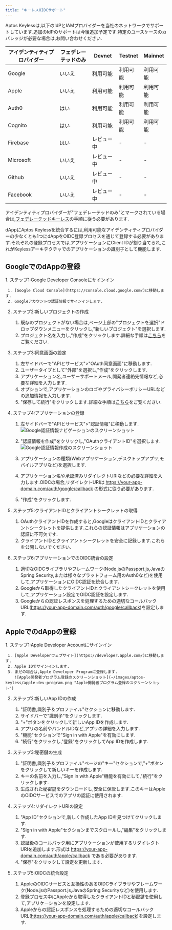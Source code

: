 ```yaml
---
title: "キーレスOIDCサポート"
---
```



Aptos Keylessは,以下のIdPとIAMプロバイダーを当社のネットワークでサポートしています.追加のIdPのサポートは今後追加予定です.特定のユースケースのカバレッジが必要な場合は,お問い合わせください.

| アイデンティティプロバイダー | フェデレーテッドのみ | Devnet | Testnet | Mainnet |
| -------------- | ---------- | ------ | ------- | ------- |
| Google         | いいえ        | 利用可能   | 利用可能    | 利用可能    |
| Apple          | いいえ        | 利用可能   | 利用可能    | 利用可能    |
| Auth0          | はい         | 利用可能   | 利用可能    | 利用可能    |
| Cognito        | はい         | 利用可能   | 利用可能    | 利用可能    |
| Firebase       | はい         | レビュー中  | -       | -       |
| Microsoft      | いいえ        | レビュー中  | -       | -       |
| Github         | いいえ        | レビュー中  | -       | -       |
| Facebook       | いいえ        | レビュー中  | -       | -       |

アイデンティティプロバイダーが"フェデレーテッドのみ"とマークされている場合は,[フェデレーテッドキーレス](/ja/build/guides/aptos-keyless/federated-keyless)の手順に従う必要があります.

dAppにAptos Keylessを統合するには,利用可能なアイデンティティプロバイダーの少なくとも1つにdAppをOIDC登録プロセスを通じて登録する必要があります.それぞれの登録プロセスでは,アプリケーションにClient IDが割り当てられ,これがKeylessアーキテクチャでのアプリケーションの識別子として機能します.

## GoogleでのdAppの登録

<Steps>
  1. ステップ1:Google Developer Consoleにサインイン

     1. [Google Cloud Console](https://console.cloud.google.com/)に移動します.
     2. Googleアカウントの認証情報でサインインします.

  2. ステップ2:新しいプロジェクトの作成

     1. 既存のプロジェクトがない場合は,ページ上部の"プロジェクトを選択"ドロップダウンメニューをクリックし,"新しいプロジェクト"を選択します.
     2. プロジェクト名を入力し,"作成"をクリックします.詳細な手順は[こちら](https://cloud.google.com/resource-manager/docs/creating-managing-projects#creating_a_project)をご覧ください.

  3. ステップ3:同意画面の設定

     1. 左サイドバーで"APIとサービス">"OAuth同意画面"に移動します.
     2. ユーザータイプとして"外部"を選択し,"作成"をクリックします.
     3. アプリケーション名,ユーザーサポートメール,開発者連絡先情報など,必要な詳細を入力します.
     4. オプションで,アプリケーションのロゴやプライバシーポリシーURLなどの追加情報を入力します.
     5. "保存して続行"をクリックします.詳細な手順は[こちら](https://developers.google.com/workspace/guides/create-credentials#configure_the_oauth_consent_screen)をご覧ください.

  4. ステップ4:アプリケーションの登録

     1. 左サイドバーで"APIとサービス">"認証情報"に移動します.
        ![Google認証情報ナビゲーションのスクリーンショット](~/images/aptos-keyless/google-credentials-nav.png "Google認証情報ナビゲーションのスクリーンショット")

     2. "認証情報を作成"をクリックし,"OAuthクライアントID"を選択します.
        ![Google認証情報作成のスクリーンショット](~/images/aptos-keyless/google-create-credentials.png "Google認証情報作成のスクリーンショット")

     3. アプリケーションの種類(Webアプリケーション,デスクトップアプリ,モバイルアプリなど)を選択します.

     4. アプリケーション名や承認済みリダイレクトURIなどの必要な詳細を入力します.OIDCの場合,リダイレクトURIは https://your-app-domain.com/auth/google/callback の形式に従う必要があります.

     5. "作成"をクリックします.

  5. ステップ5:クライアントIDとクライアントシークレットの取得

     1. OAuthクライアントIDを作成すると,GoogleはクライアントIDとクライアントシークレットを提供します.これらの認証情報はアプリケーションの認証に不可欠です.
     2. クライアントIDとクライアントシークレットを安全に記録します.これらを公開しないでください.

  6. ステップ6:アプリケーションでのOIDC統合の設定

     1. 適切なOIDCライブラリやフレームワーク(Node.jsのPassport.js,JavaのSpring Security,または様々なプラットフォーム用のAuth0など)を使用して,アプリケーションにOIDC認証を統合します.
     2. Googleから取得したクライアントIDとクライアントシークレットを使用して,アプリケーション設定でOIDC認証を設定します.
     3. Googleからの認証レスポンスを処理するための適切なコールバックURL(https://your-app-domain.com/auth/google/callback)を設定します.
</Steps>

## AppleでのdAppの登録

<Steps>
  1. ステップ1:Apple Developer Accountにサインイン

     1. [Apple Developerウェブサイト](https://developer.apple.com/)に移動します.
     2. Apple IDでサインインします.
     3. まだの場合は,Apple Developer Programに登録します.
        ![Apple開発者プログラム登録のスクリーンショット](~/images/aptos-keyless/apple-dev-program.png "Apple開発者プログラム登録のスクリーンショット")

  2. ステップ2:新しいApp IDの作成

     1. "証明書,識別子＆プロファイル"セクションに移動します.
     2. サイドバーで"識別子"をクリックします.
     3. "+"ボタンをクリックして新しいApp IDを作成します.
     4. アプリの名前やバンドルIDなど,アプリの詳細を入力します.
     5. "機能"セクションで"Sign in with Apple"を有効にします.
     6. "続行"をクリックし,"登録"をクリックしてApp IDを作成します.

  3. ステップ3:秘密鍵の生成

     1. "証明書,識別子＆プロファイル"ページの"キー"セクションで,"+"ボタンをクリックして新しいキーを作成します.
     2. キーの名前を入力し,"Sign in with Apple"機能を有効にして,"続行"をクリックします.
     3. 生成された秘密鍵をダウンロードし,安全に保管します.このキーはAppleのOIDCサービスでのアプリの認証に使用されます.

  4. ステップ4:リダイレクトURIの設定

     1. "App ID"セクションで,新しく作成したApp IDを見つけてクリックします.
     2. "Sign in with Apple"セクションまでスクロールし,"編集"をクリックします.
     3. 認証後のコールバック用にアプリケーションが使用するリダイレクトURIを追加します.形式は https://your-app-domain.com/auth/apple/callback である必要があります.
     4. "保存"をクリックして設定を更新します.

  5. ステップ5:OIDCの統合設定

     1. AppleのOIDCサービスと互換性のあるOIDCライブラリやフレームワーク(Node.jsのPassport.js,JavaのSpring Securityなど)を使用します.
     2. 登録プロセス中にAppleから取得したクライアントIDと秘密鍵を使用して,アプリケーションを設定します.
     3. Appleからの認証レスポンスを処理するための適切なコールバックURL(https://your-app-domain.com/auth/apple/callback)を設定します.
</Steps>
